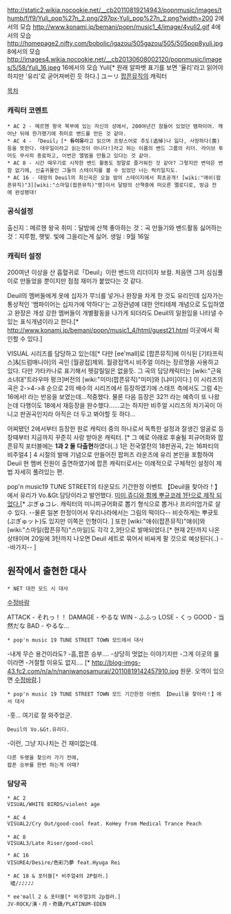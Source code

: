 http://static2.wikia.nocookie.net/__cb20110819214943/popnmusic/images/thumb/f/f9/Yuli_pop%27n_2.png/297px-Yuli_pop%27n_2.png?width=200
2에서의 모습
http://www.konami.jp/bemani/popn/music1_4/image/4yuli2.gif
4에서의 모습
http://homepage2.nifty.com/bobolic/igazou/505gazou/505/505pop8yuli.jpg
8에서의 모습
http://images4.wikia.nocookie.net/__cb20130608002120/popnmusic/images/5/58/Yuli_16.jpeg
16에서의 모습
Yuli[* 원래 알파벳 표기를 보면 '율리'라고 읽어야 하지만 '유리'로 굳어져버린 듯 하다.]
ユーリ
[[팝픈뮤직]]의 캐릭터

[[목차]]
=== 캐릭터 코멘트 ===
 * AC 2 - 메르헨 왕국 북부에 있는 자신의 성에서, 200여년간 잠들어 있었던 뱀파이어. 깨어난 뒤에 한가했기에 취미로 밴드를 만든 것 같아.
 * AC 4 - 「Deuil」[* '''듀이유'''라고 읽으며 프랑스어로 추도(追悼)나 잃다, 사망하다(喪)등을 뜻한다. 데우일이라고 읽는것이 아니다!]라고 하는 이름의 밴드 그룹의 리더. 라이브 투어도 무사히 종료하고, 이번은 앨범을 만들고 있다는 것 같아.
 * AC 8 - 시간 때우기로 시작한 밴드 활동도 정말로 즐거워진 것 같아? 그렇지만 변덕은 변함 없기에, 신출귀몰인 그들의 스테이지를 볼 수 있었던 너는 럭키일지도.
 * AC 16 - 대망의 Deuil의 최신곡은 오늘 밤의 스테이지에서 최초공개! [wiki:"애쉬(팝픈뮤직)"3][wiki:"스마일(팝픈뮤직)"명]이서 달밤의 산책중에 떠오른 멜로디로, 방금 전에 완성됐대!

=== 공식설정 ===
출신지：메르헨 왕국
취미：달밤에 산책
좋아하는 것：곡 만들기와 밴드활동
싫어하는 것：지루함, 햇빛. 빛에 그을리는게 싫어.
생일 : 9월 16일

=== 캐릭터 설정 ===
200여년 이상을 산 흡혈귀로「Deuil」이란 밴드의 리더이자 보컬.
처음엔 그저 심심풀이로 만들었을 뿐이지만 점점 재미가 붙었다는 것 같다.

Deuil의 멤버들에게 옷에 십자가 무늬를 넣거나 완장을 차게 한 것도 유리인데 십자가는 통상적인 '뱀파이어는 십자가에 약하다'는 고정관념에 대한 안티테제 개념으로 도입하였고 완장은 개성 강한 멤버들이 개별활동을 나가게 되더라도 Deuil의 일원임을 나타낼 수 있는 표식개념이라고 한다.[* http://www.konami.jp/bemani/popn/music1_4/html/guest21.html 이곳에서 확인할 수 있다.]

VISUAL 시리즈를 담당하고 있는데[* 다만 [ee'mall]로 [팝픈뮤직]에 이식된 [기타프릭스]&[드럼매니아]의 곡인 [월광접]제외. 월광접역시 비주얼 이라는 장르명을 사용하고 있다. 다만 가타카나로 표기해서 헷갈릴일은 없을듯. 그 곡의 담당캐릭터는 [wiki:"근육소녀대"트라우마 펑크]버전의 [wiki:"미미(팝픈뮤직)"미미]와 [냐미]이다.] 이 시리즈의 곡은 2->4->8 순으로 2의 배수의 시리즈에서 등장하였기에 스태프 측에서도 그럼 4는 16에서! 라는 반응을 보였는데...적중했다.
물론 다음 등장은 32?! 라는 예측이 또 나왔는데 다행이도 18에서 재등장을 완수했다......고는 하지만 비주얼 시리즈의 차기곡이 아니고 판권곡인지라 아직은 더 두고 봐야할 듯 하다...

어찌됐던 2에서부터 등장한 원로 캐릭터 중의 하나로서 독특한 설정과 잘생긴 얼굴로 등장때부터 지금까지 꾸준히 사랑 받아온 캐릭터. [* 그 예로 아래로 후술될 피규어화와 팝픈뮤직 포터블에는 ''' 1과 2 둘 다출현'''하였다(..) 1은 전국열전의 18판권곡, 2는 16파티의 비주얼4 ] 
4 시절의 발매 기념으로 만들어진 팝퍼즈 라운즈에 유리 본인을 포함하여 Deuil 현 멤버 전원이 출연하였기에 팝픈 캐릭터로서는 이례적으로 구체적인 설정이 제법 자세히 풀려있는 편.

pop'n music19 TUNE STREET의 타운모드 기간한정 이벤트 【Deuil을 찾아라！】에서
유리가 Vo.&Gt.담당이라고 발언했다.
[https://twitter.com/pugyutto_ek/status/401264900346875904 미미,쥬디와 함께 뿌규코레 1탄으로 제작 되었다. ][* ぷぎゅコレ. 캐릭터의 미니피규어화로 뽑기 형식으로 뽑거나 프리미엄가로 살 수 있다. --물론 일본 한정이어서 우리나라에서는 그림의 떡이다-- 비슷하게는 뿌귯토(ぷぎゅット)도 있지만 이쪽은 인형이다. ] 또한 [wiki:"애쉬(팝픈뮤직)"애쉬]와 [wiki:"스마일(팝픈뮤직)"스마일]도 각각 2,3탄으로 발매되었다.[* 현재 2탄까지 나온 상태이며 20일에 3탄까지 나오면 Deuil 세트로 묶어서 비싸게 팔 것으로 예상된다(..) --바가지-- ]

== 원작에서 출현한 대사 ==

 * NET 대전 모드 시 대사
[[수정바람]]

ATTACK - それっ！！
DAMAGE - やるな
WIN - ふふっ
LOSE - くっ
GOOD - 当然だな
BAD - やるな…

 * pop'n music 19 TUNE STREET TOWN 모드에서 대사 

-내게 무슨 용건이라도?
-흠,팝픈 승부….
-상당히 멋없는 이야기지만
-그게 이곳의 룰이라면
-거절할 이유도 없지…. 
[* http://blog-imgs-43.fc2.com/n/a/n/naniwanosamurai/20110819142457910.jpg 원문. 오역이 있으면 [[수정바람]].]

 * pop'n music 19 TUNE STREET TOWN 모드 기간한정 이벤트 【Deuil을 찾아라！】에서 대사 
-훗… 여기로 잘 와주었군. 
 Deuil의 Vo.&Gt.유리다.

-이런, 그냥 지나치는 건 재미없는데.
 다른 두명을 찾으러 가기 전에,
 팝픈 승부를 한번 하는게 어때?



=== 담당곡 ===
 * AC 2
 VISUAL/WHITE BIRDS/violent age
 
 * AC 4
 VISUAL2/Cry Out/good-cool feat. KoHey from Medical Trance Peach
 
 * AC 8
 VISUAL3/Late Riser/good-cool

 * AC 16
 VISURE4/Desire/色彩乃夢 feat.Hyuga Rei

 * AC 18 & 포터블[* 비주얼4의 2P컬러.]
  嘘/♪♪♪♪♪

 * ee'mall 2 & 포터블[* 비주얼3의 2p컬러.]
 JV-ROCK/洟・月・奇蹟/PLATINUM-EDEN
